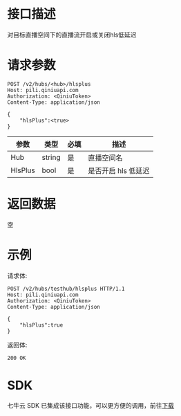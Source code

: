 # 接口描述

对目标直播空间下的直播流开启或关闭hls低延迟

# 请求参数

```
POST /v2/hubs/<hub>/hlsplus
Host: pili.qiniuapi.com
Authorization: <QiniuToken>  
Content-Type: application/json 

{
    "hlsPlus":<true>
}
```

|      参数         |      类型          |  必填   |                  描述                      |
| -------------------- | -------------------- | ----------- | ------------------------------------------ |
|       Hub           |    string           | 是    |        直播空间名                                    |
|   HlsPlus           |      bool           | 是   |         是否开启 hls 低延迟                   |

# 返回数据

空

# 示例

请求体:

```
POST /v2/hubs/testhub/hlsplus HTTP/1.1
Host: pili.qiniuapi.com
Authorization: <QiniuToken>  
Content-Type: application/json 

{
    "hlsPlus":true
}
```

返回体:

```
200 OK
```

# SDK

七牛云 SDK 已集成该接口功能，可以更方便的调用，前往[下载](https://github.com/qiniu/go-sdk)